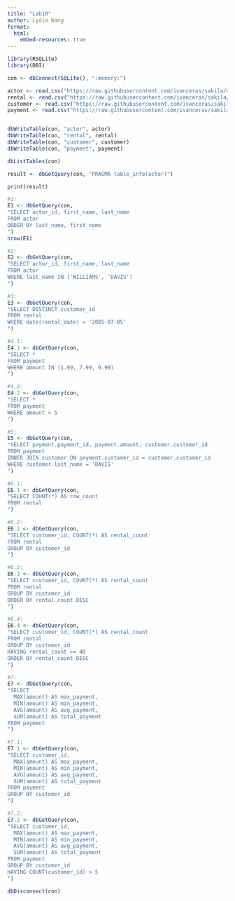 ```yaml
---
title: "Lab10"
author: Lydia Wang
format:
  html:
    embed-resources: true
---
```


```r
library(RSQLite)
library(DBI)

con <- dbConnect(SQLite(), ":memory:")

actor <- read.csv("https://raw.githubusercontent.com/ivanceras/sakila/master/csv-sakila-db/actor.csv")
rental <- read.csv("https://raw.githubusercontent.com/ivanceras/sakila/master/csv-sakila-db/rental.csv")
customer <- read.csv("https://raw.githubusercontent.com/ivanceras/sakila/master/csv-sakila-db/customer.csv")
payment <- read.csv("https://raw.githubusercontent.com/ivanceras/sakila/master/csv-sakila-db/payment_p2007_01.csv")


dbWriteTable(con, "actor", actor)
dbWriteTable(con, "rental", rental)
dbWriteTable(con, "customer", customer)
dbWriteTable(con, "payment", payment)

dbListTables(con)

result <- dbGetQuery(con, "PRAGMA table_info(actor)")

print(result)

#1:
E1 <- dbGetQuery(con,
"SELECT actor_id, first_name, last_name
FROM actor
ORDER BY last_name, first_name
")
nrow(E1)

#2:
E2 <- dbGetQuery(con,
"SELECT actor_id, first_name, last_name
FROM actor
WHERE last_name IN ('WILLIAMS', 'DAVIS')
")

#3:
E3 <- dbGetQuery(con,
"SELECT DISTINCT customer_id
FROM rental
WHERE date(rental_date) = '2005-07-05'
")

#4.1:
E4.1 <- dbGetQuery(con,
"SELECT *
FROM payment
WHERE amount IN (1.99, 7.99, 9.99)
")

#4.2:
E4.2 <- dbGetQuery(con,
"SELECT *
FROM payment
WHERE amount > 5
")

#5:
E5 <- dbGetQuery(con,
"SELECT payment.payment_id, payment.amount, customer.customer_id
FROM payment
INNER JOIN customer ON payment.customer_id = customer.customer_id
WHERE customer.last_name = 'DAVIS'
")

#6.1:
E6.1 <- dbGetQuery(con,
"SELECT COUNT(*) AS row_count
FROM rental
")

#6.2:
E6.2 <- dbGetQuery(con,
"SELECT customer_id, COUNT(*) AS rental_count
FROM rental
GROUP BY customer_id
")

#6.3:
E6.3 <- dbGetQuery(con,
"SELECT customer_id, COUNT(*) AS rental_count
FROM rental
GROUP BY customer_id 
ORDER BY rental_count DESC
")

#6.4:
E6.4 <- dbGetQuery(con,
"SELECT customer_id, COUNT(*) AS rental_count
FROM rental
GROUP BY customer_id 
HAVING rental_count >= 40
ORDER BY rental_count DESC
")

#7:
E7 <- dbGetQuery(con,
"SELECT 
  MAX(amount) AS max_payment,
  MIN(amount) AS min_payment,
  AVG(amount) AS avg_payment,
  SUM(amount) AS total_payment
FROM payment
")

#7.1:
E7.1 <- dbGetQuery(con,
"SELECT customer_id,
  MAX(amount) AS max_payment,
  MIN(amount) AS min_payment,
  AVG(amount) AS avg_payment,
  SUM(amount) AS total_payment
FROM payment
GROUP BY customer_id
")

#7.2:
E7.2 <- dbGetQuery(con,
"SELECT customer_id,
  MAX(amount) AS max_payment,
  MIN(amount) AS min_payment,
  AVG(amount) AS avg_payment,
  SUM(amount) AS total_payment
FROM payment
GROUP BY customer_id
HAVING COUNT(customer_id) > 5
")

dbDisconnect(con)
```

